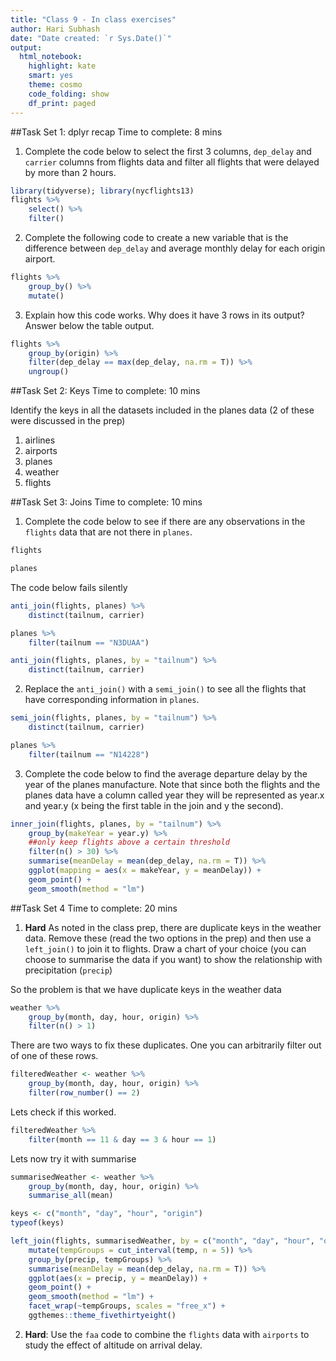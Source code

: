 ```yaml
---
title: "Class 9 - In class exercises"
author: Hari Subhash
date: "Date created: `r Sys.Date()`"
output:
  html_notebook:
    highlight: kate
    smart: yes
    theme: cosmo
    code_folding: show
    df_print: paged
---
```


##Task Set 1: dplyr recap
Time to complete: 8 mins

1. Complete the code below to select the first 3 columns, `dep_delay` and `carrier` columns from flights data and filter all flights that were delayed by more than 2 hours.
```r
library(tidyverse); library(nycflights13)
flights %>% 
    select() %>% 
    filter()
```

2. Complete the following code to create a new variable that is the difference between `dep_delay` and average monthly delay for each origin airport.
```r
flights %>% 
    group_by() %>% 
    mutate()
```

3. Explain how this code works. Why does it have 3 rows in its output? Answer below the table output.
```r
flights %>% 
    group_by(origin) %>% 
    filter(dep_delay == max(dep_delay, na.rm = T)) %>% 
    ungroup()
```

##Task Set 2: Keys
Time to complete: 10 mins

Identify the keys in all the datasets included in the planes data (2 of these were discussed in the prep)

1. airlines
2. airports
3. planes
4. weather
5. flights

##Task Set 3: Joins
Time to complete: 10 mins

1. Complete the code below to see if there are any observations in the `flights` data that are not there in `planes`.
```r
flights
```

```r
planes
```

The code below fails silently
```r
anti_join(flights, planes) %>% 
    distinct(tailnum, carrier)
```

```r
planes %>% 
    filter(tailnum == "N3DUAA")
```


```r
anti_join(flights, planes, by = "tailnum") %>% 
    distinct(tailnum, carrier)
```


2. Replace the `anti_join()` with a `semi_join()` to see all the flights that have corresponding information in `planes`.

```r
semi_join(flights, planes, by = "tailnum") %>% 
    distinct(tailnum, carrier)
```

```r
planes %>% 
    filter(tailnum == "N14228")
```


3. Complete the code below to find the average departure delay by the year of the planes manufacture. Note that since both the flights and the planes data have a column called year they will be represented as year.x and year.y (x being the first table in the join and y the second). 

```r
inner_join(flights, planes, by = "tailnum") %>% 
    group_by(makeYear = year.y) %>% 
    ##only keep flights above a certain threshold
    filter(n() > 30) %>% 
    summarise(meanDelay = mean(dep_delay, na.rm = T)) %>% 
    ggplot(mapping = aes(x = makeYear, y = meanDelay)) +
    geom_point() +
    geom_smooth(method = "lm")
```


##Task Set 4
Time to complete: 20 mins

1. **Hard** As noted in the class prep, there are duplicate keys in the weather data. Remove these (read the two options in the prep) and then use a `left_join()` to join it to flights. Draw a chart of your choice (you can choose to summarise the data if you want) to show the relationship with precipitation (`precip`)

So the problem is that we have duplicate keys in the weather data
```r
weather %>% 
    group_by(month, day, hour, origin) %>% 
    filter(n() > 1)
```

There are two ways to fix these duplicates. One you can arbitrarily filter out of one of these rows.
```r
filteredWeather <- weather %>% 
    group_by(month, day, hour, origin) %>% 
    filter(row_number() == 2)
```

Lets check if this worked.
```r
filteredWeather %>% 
    filter(month == 11 & day == 3 & hour == 1)
```

Lets now try it with summarise
```r
summarisedWeather <- weather %>% 
    group_by(month, day, hour, origin) %>% 
    summarise_all(mean)
```

```r
keys <- c("month", "day", "hour", "origin")
typeof(keys)
```


```r
left_join(flights, summarisedWeather, by = c("month", "day", "hour", "origin")) %>% 
    mutate(tempGroups = cut_interval(temp, n = 5)) %>% 
    group_by(precip, tempGroups) %>% 
    summarise(meanDelay = mean(dep_delay, na.rm = T)) %>% 
    ggplot(aes(x = precip, y = meanDelay)) +
    geom_point() +
    geom_smooth(method = "lm") +
    facet_wrap(~tempGroups, scales = "free_x") +
    ggthemes::theme_fivethirtyeight()
```

2. **Hard**: Use the `faa` code to combine the `flights` data with `airports` to study the effect of altitude on arrival delay. 


